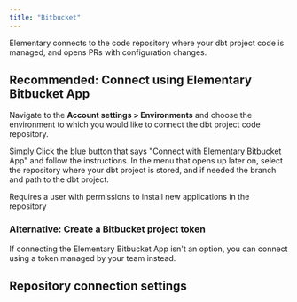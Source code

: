```yaml
---
title: "Bitbucket"
---
```


Elementary connects to the code repository where your dbt project code is managed, and opens PRs with configuration changes.

## Recommended: Connect using Elementary Bitbucket App

Navigate to the **Account settings > Environments** and choose the environment to which you would like to connect the dbt project code repository.

Simply Click the blue button that says "Connect with Elementary Bitbucket App" and follow the instructions.
In the menu that opens up later on, select the repository where your dbt project is stored, and if needed the branch and path to the dbt project.

<Warning>Requires a user with permissions to install new applications in the repository</Warning>

### Alternative: Create a Bitbucket project token

If connecting the Elementary Bitbucket App isn't an option, you can connect using a token managed by your team instead.

## Repository connection settings

<Snippet file="cloud/integrations/repo-connection-settings.mdx" />
